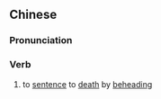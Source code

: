==Chinese==
{{zh-forms|s=问斩}}

===Pronunciation===
{{zh-pron
|m=wènzhǎn
|c=man6 zaam2
|cat=v
}}

===Verb===
{{zh-verb}}

# {{lb|zh|literary|historical}} to [[sentence]] to [[death]] by [[beheading]]